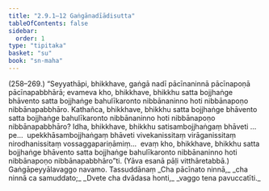 ```yaml
---
title: "2.9.1–12 Gaṅgānadīādisutta"
tableOfContents: false
sidebar:
  order: 1
type: "tipitaka"
basket: "su"
book: "sn-maha"
---
```



<DynamicBreadcrumb />

<Paragraph type="center" book="sn-maha">
(258–269.)
</Paragraph>

<Paragraph number="700" book="sn-maha">
“Seyyathāpi, bhikkhave, gaṅgā nadī pācīnaninnā pācīnapoṇā pācīnapabbhārā; evameva kho, bhikkhave, bhikkhu satta bojjhaṅge bhāvento satta bojjhaṅge bahulīkaronto nibbānaninno hoti nibbānapoṇo nibbānapabbhāro. Kathañca, bhikkhave, bhikkhu satta bojjhaṅge bhāvento satta bojjhaṅge bahulīkaronto nibbānaninno hoti nibbānapoṇo nibbānapabbhāro? Idha, bhikkhave, bhikkhu satisambojjhaṅgaṃ bhāveti …pe…  upekkhāsambojjhaṅgaṃ bhāveti vivekanissitaṃ virāganissitaṃ nirodhanissitaṃ vossaggapariṇāmiṃ…  evaṃ kho, bhikkhave, bhikkhu satta bojjhaṅge bhāvento satta bojjhaṅge bahulīkaronto nibbānaninno hoti nibbānapoṇo nibbānapabbhāro”ti. (Yāva esanā pāḷi vitthāretabbā.)

</Paragraph>

<Paragraph number="701" type="center" book="sn-maha">
Gaṅgāpeyyālavaggo navamo.



</Paragraph>

<Paragraph number="702" type="center" book="sn-maha">
Tassuddānaṃ


</Paragraph>

<Paragraph number="703" type="verses" book="sn-maha">
_Cha pācīnato ninnā,_  
_cha ninnā ca samuddato;_  
_Dvete cha dvādasa honti,_  
_vaggo tena pavuccatīti._
</Paragraph>